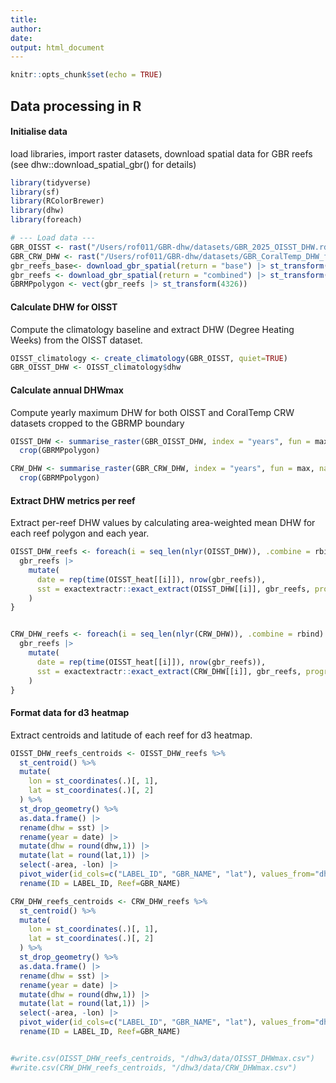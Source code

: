 ```yaml
---
title: 
author: 
date: 
output: html_document
---
```


```r
knitr::opts_chunk$set(echo = TRUE)
```

## Data processing in R

#### Initialise data

load libraries, import raster datasets, download spatial data for GBR reefs (see dhw::download_spatial_gbr() for details)
 
```r

library(tidyverse)
library(sf)
library(RColorBrewer)
library(dhw)
library(foreach)

# --- Load data ---
GBR_OISST <- rast("/Users/rof011/GBR-dhw/datasets/GBR_2025_OISST_DHW.rds")
GBR_CRW_DHW <- rast("/Users/rof011/GBR-dhw/datasets/GBR_CoralTemp_DHW_full.rds")
gbr_reefs_base<- download_gbr_spatial(return = "base") |> st_transform(4326)
gbr_reefs <- download_gbr_spatial(return = "combined") |> st_transform(4326)
GBRMPpolygon <- vect(gbr_reefs |> st_transform(4326))


```

#### Calculate DHW for OISST

Compute the climatology baseline and extract DHW (Degree Heating Weeks) from the OISST dataset.

```r

OISST_climatology <- create_climatology(GBR_OISST, quiet=TRUE)
GBR_OISST_DHW <- OISST_climatology$dhw

```

#### Calculate annual DHWmax

Compute yearly maximum DHW for both OISST and CoralTemp CRW datasets cropped to the GBRMP boundary

```r

OISST_DHW <- summarise_raster(GBR_OISST_DHW, index = "years", fun = max, na.rm = TRUE, overwrite = TRUE) |>
  crop(GBRMPpolygon)

CRW_DHW <- summarise_raster(GBR_CRW_DHW, index = "years", fun = max, na.rm = TRUE, overwrite = TRUE) |>
  crop(GBRMPpolygon)

```

#### Extract DHW metrics per reef

Extract per-reef DHW values by calculating area-weighted mean DHW for each reef polygon and each year.
 
```r


OISST_DHW_reefs <- foreach(i = seq_len(nlyr(OISST_DHW)), .combine = rbind) %do% {
  gbr_reefs |>
    mutate(
      date = rep(time(OISST_heat[[i]]), nrow(gbr_reefs)),
      sst = exactextractr::exact_extract(OISST_DHW[[i]], gbr_reefs, progress = FALSE, fun = "weighted_mean", weights = "area")
    )
}


CRW_DHW_reefs <- foreach(i = seq_len(nlyr(CRW_DHW)), .combine = rbind) %do% {
  gbr_reefs |>
    mutate(
      date = rep(time(OISST_heat[[i]]), nrow(gbr_reefs)),
      sst = exactextractr::exact_extract(CRW_DHW[[i]], gbr_reefs, progress = FALSE, fun = "weighted_mean", weights = "area")
    )
}

```

#### Format data for d3 heatmap

Extract centroids and latitude of each reef for d3 heatmap.

```r
OISST_DHW_reefs_centroids <- OISST_DHW_reefs %>%
  st_centroid() %>%
  mutate(
    lon = st_coordinates(.)[, 1],
    lat = st_coordinates(.)[, 2]
  ) %>%
  st_drop_geometry() %>%
  as.data.frame() |>
  rename(dhw = sst) |>
  rename(year = date) |>
  mutate(dhw = round(dhw,1)) |>
  mutate(lat = round(lat,1)) |>
  select(-area, -lon) |>
  pivot_wider(id_cols=c("LABEL_ID", "GBR_NAME", "lat"), values_from="dhw", names_from="year") |>
  rename(ID = LABEL_ID, Reef=GBR_NAME)

CRW_DHW_reefs_centroids <- CRW_DHW_reefs %>%
  st_centroid() %>%
  mutate(
    lon = st_coordinates(.)[, 1],
    lat = st_coordinates(.)[, 2]
  ) %>%
  st_drop_geometry() %>%
  as.data.frame() |>
  rename(dhw = sst) |>
  rename(year = date) |>
  mutate(dhw = round(dhw,1)) |>
  mutate(lat = round(lat,1)) |>
  select(-area, -lon) |>
  pivot_wider(id_cols=c("LABEL_ID", "GBR_NAME", "lat"), values_from="dhw", names_from="year") |>
  rename(ID = LABEL_ID, Reef=GBR_NAME)


#write.csv(OISST_DHW_reefs_centroids, "/dhw3/data/OISST_DHWmax.csv")
#write.csv(CRW_DHW_reefs_centroids, "/dhw3/data/CRW_DHWmax.csv")

```
